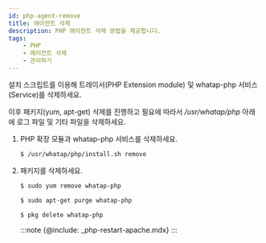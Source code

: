 ```yaml
---
id: php-agent-remove
title: 에이전트 삭제
description: PHP 에이전트 삭제 방법을 제공합니다.
tags:
    - PHP
    - 에이전트 삭제
    - 관리하기
---
```



설치 스크립트를 이용해 트레이서(PHP Extension module) 및 whatap-php 서비스(Service)를 삭제하세요.

이후 패키지(yum, apt-get) 삭제를 진행하고 필요에 따라서 */usr/whatap/php* 아래에 로그 파일 및 기타 파일을 삭제하세요.

1. PHP 확장 모듈과 whatap-php 서비스를 삭제하세요.
    ```bash
    $ /usr/whatap/php/install.sh remove
    ```

1. 패키지를 삭제하세요.

    <Tabs>
    <TabItem value="rdct" label="Redhat/CentOS" default>

    ```bash
    $ sudo yum remove whatap-php
    ```
    </TabItem>
    <TabItem value="dbub" label="Debian/Ubuntu">

    ```bash
    $ sudo apt-get purge whatap-php
    ```
    </TabItem>
    <TabItem value="frbsd" label="FreeBSD">

    ```bash
    $ pkg delete whatap-php
    ```
    </TabItem>
    </Tabs>  

    :::note
    {@include: _php-restart-apache.mdx}
    :::